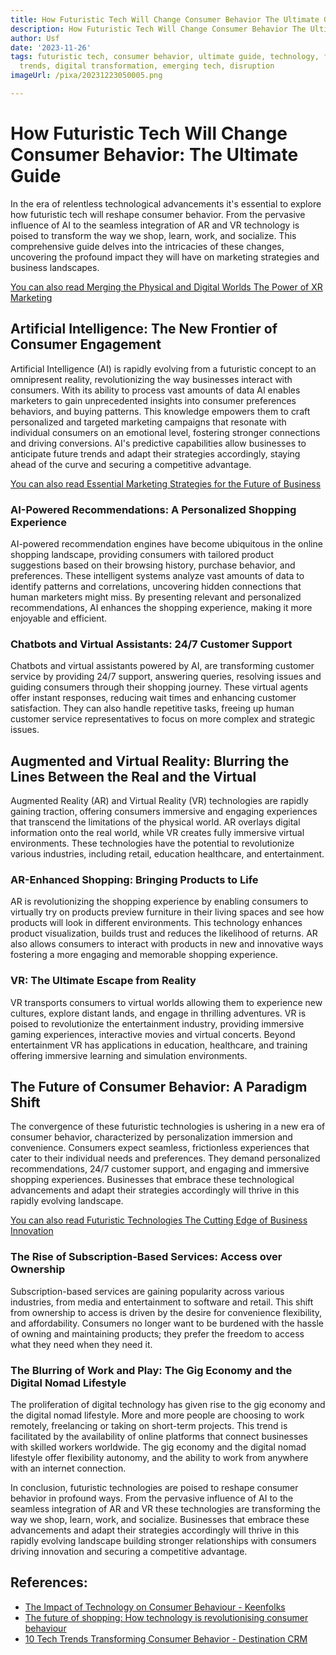 ```yaml
---
title: How Futuristic Tech Will Change Consumer Behavior The Ultimate Guide
description: How Futuristic Tech Will Change Consumer Behavior The Ultimate Guide
author: Usf
date: '2023-11-26'
tags: futuristic tech, consumer behavior, ultimate guide, technology, future, innovation,
  trends, digital transformation, emerging tech, disruption
imageUrl: /pixa/20231223050005.png

---
```

# How Futuristic Tech Will Change Consumer Behavior: The Ultimate Guide

In the era of relentless technological advancements it's essential  to explore how futuristic tech will reshape consumer behavior. From the pervasive influence of AI to the seamless integration of  AR and VR  technology  is poised to transform  the way we shop, learn, work, and socialize. This comprehensive guide delves into the intricacies of these changes, uncovering the profound impact they will have on marketing strategies and business landscapes.

[You can also read  Merging  the Physical and Digital  Worlds The Power of XR Marketing](Merging%20the%20Physical%20and%20Digital%20Worlds%20The%20Power%20of%20XR%20Marketing)


## Artificial  Intelligence: The New Frontier of Consumer Engagement

Artificial Intelligence (AI) is rapidly evolving from a futuristic concept to an omnipresent reality, revolutionizing the way businesses interact with consumers. With its ability to process vast  amounts of data AI enables marketers to gain unprecedented insights into consumer preferences behaviors, and  buying patterns. This knowledge empowers  them to craft  personalized and targeted marketing campaigns that resonate with individual consumers on an emotional level, fostering stronger connections and driving conversions. AI's predictive capabilities allow businesses to anticipate  future trends and adapt their strategies accordingly, staying ahead of the curve and securing a competitive advantage.

[You can  also read Essential  Marketing Strategies for  the Future of Business](Essential%20Marketing%20Strategies%20for%20the%20Future%20of%20Business)


### AI-Powered Recommendations:  A Personalized Shopping Experience

AI-powered recommendation engines have become ubiquitous in the online shopping  landscape, providing consumers with tailored product suggestions based on  their browsing history, purchase behavior, and preferences. These intelligent systems  analyze vast  amounts of data to identify patterns and correlations, uncovering hidden connections that human  marketers might miss. By presenting relevant and personalized recommendations, AI enhances the shopping experience, making it more  enjoyable and efficient.

### Chatbots and Virtual  Assistants:  24/7 Customer Support

Chatbots and  virtual assistants powered by  AI, are transforming customer service by  providing 24/7 support,  answering queries,  resolving  issues and guiding consumers through  their shopping journey. These virtual agents offer instant responses, reducing wait times and enhancing customer  satisfaction. They can also handle repetitive tasks, freeing up human customer  service  representatives to focus on more complex and strategic issues.

## Augmented and Virtual Reality: Blurring the Lines  Between the Real and the Virtual

Augmented Reality (AR) and Virtual Reality (VR) technologies are rapidly gaining traction, offering consumers  immersive and engaging experiences that transcend the  limitations of the physical world. AR overlays  digital information onto the real world, while VR creates fully immersive virtual environments. These technologies have  the potential to revolutionize various industries, including retail, education healthcare, and entertainment.

### AR-Enhanced Shopping: Bringing  Products to Life

AR is revolutionizing the shopping experience by enabling consumers to virtually try on products preview furniture in their living spaces and see how products will look in different environments. This technology enhances product visualization, builds trust and reduces the likelihood  of returns. AR also allows consumers to interact with products  in  new  and  innovative ways fostering a more engaging and memorable shopping experience.

###  VR: The Ultimate Escape from Reality

VR transports consumers to virtual worlds allowing  them to experience new cultures, explore distant lands, and  engage in  thrilling adventures. VR  is poised to revolutionize the entertainment industry, providing immersive gaming experiences, interactive movies and virtual concerts. Beyond entertainment VR has applications  in education, healthcare, and training offering immersive learning and simulation  environments.

## The Future of Consumer Behavior: A Paradigm Shift

The  convergence of these futuristic  technologies is ushering in  a new era of consumer behavior, characterized by personalization immersion and convenience. Consumers  expect seamless, frictionless experiences  that cater to their individual  needs and preferences.  They demand personalized recommendations, 24/7 customer support, and engaging and immersive shopping  experiences. Businesses that embrace these technological  advancements and adapt their strategies accordingly will thrive in this rapidly evolving landscape.

[You can also read Futuristic Technologies The Cutting Edge of Business Innovation](Futuristic%20Technologies%20The%20Cutting%20Edge%20of%20Business%20Innovation)


### The Rise of Subscription-Based Services:  Access over Ownership

Subscription-based services are gaining popularity across various industries,  from media and entertainment  to software and retail. This shift  from ownership to access is driven by the desire for convenience flexibility, and affordability. Consumers no longer want to be  burdened with the hassle of owning and maintaining products; they prefer the freedom to access  what they need  when they need it.

### The Blurring of Work and Play: The  Gig Economy and the Digital Nomad Lifestyle

The proliferation of digital  technology has given rise to the gig economy and the digital nomad lifestyle. More and more  people are choosing to work remotely, freelancing or taking on short-term projects. This trend is facilitated  by  the availability of online  platforms that connect businesses with skilled workers worldwide. The gig economy and  the digital nomad lifestyle offer flexibility autonomy, and the ability to  work from anywhere with an internet connection.

In conclusion, futuristic technologies are  poised to reshape consumer behavior in profound ways. From the  pervasive influence of AI to the seamless integration of AR and VR these technologies are transforming the way we shop, learn, work, and socialize. Businesses that embrace these advancements  and adapt their strategies accordingly will thrive in this rapidly evolving landscape building stronger  relationships with consumers driving innovation and securing a  competitive advantage.

## References:
- [The Impact of Technology on Consumer Behaviour - Keenfolks](https://www.thekeenfolks.com/blog-article/the-impact-of-technology-on-consumer-behaviour)
- [The future of shopping: How technology is revolutionising consumer behaviour](https://thehomeofficelife.com/blog/the-future-of-shopping-how-technology-is-revolutionising-consumer-behaviour)
- [10 Tech Trends Transforming Consumer Behavior - Destination CRM](https://www.destinationcrm.com/Articles/CRM-News/CRM-Featured-Articles/10-Tech-Trends-Transforming-Consumer-Behavior-153002.aspx)
